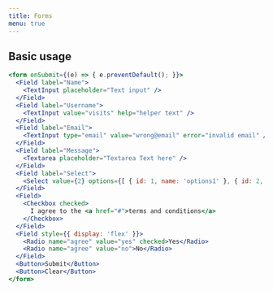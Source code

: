 ```yaml
---
title: Forms
menu: true
---
```


## Basic usage

```jsx live
<form onSubmit={(e) => { e.preventDefault(); }}>
  <Field label="Name">
    <TextInput placeholder="Text input" />
  </Field>
  <Field label="Username">
    <TextInput value="visits" help="helper text" />
  </Field>
  <Field label="Email">
    <TextInput type="email" value="wrong@email" error="invalid email" />
  </Field>
  <Field label="Message">
    <Textarea placeholder="Textarea Text here" />
  </Field>
  <Field label="Select">
    <Select value={2} options={[ { id: 1, name: 'options1' }, { id: 2, name: 'options2' } ]} />
  </Field>
  <Field>
    <Checkbox checked>
      I agree to the <a href="#">terms and conditions</a>
    </Checkbox>
  </Field>
  <Field style={{ display: 'flex' }}>
    <Radio name="agree" value="yes" checked>Yes</Radio>
    <Radio name="agree" value="no">No</Radio>
  </Field>
  <Button>Submit</Button>
  <Button>Clear</Button>
</form>
```
